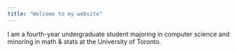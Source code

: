 ```yaml
---
title: "Welcome to my website"
---
```


I am a fourth-year undergraduate student majoring in computer science and minoring in math & stats at the University of Toronto.